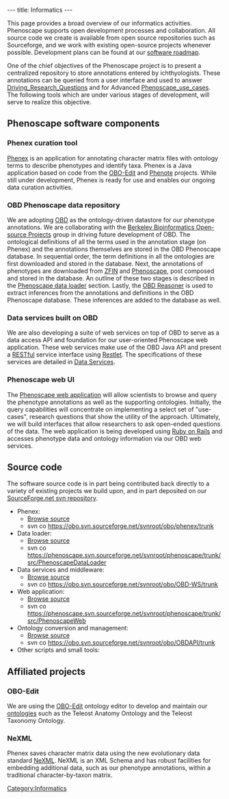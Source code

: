 ---
title: Informatics
---

This page provides a broad overview of our informatics activities.  Phenoscape supports open development processes and collaboration.  All source code we create is available from open source repositories such as Sourceforge, and we work with existing open-source projects whenever possible.  Development plans can be found at our [[software roadmap]]. 

One of the chief objectives of the Phenoscape project is to present a centralized repository to store annotations entered by ichthyologists. These annotations can be queried from a user interface and used to answer [[Driving_Research_Questions]] and for Advanced [[Phenoscape_use_cases]]. The following tools which are under various stages of development, will serve to realize this objective.

==Phenoscape software components==

===Phenex curation tool===
[[Phenex]] is an application for annotating character matrix files with ontology terms to describe phenotypes and identify taxa.  Phenex is a Java application based on code from the [http://oboedit.org/ OBO-Edit] and [http://www.phenote.org/ Phenote] projects.  While still under development, Phenex is ready for use and enables our ongoing data curation activities.

===OBD Phenoscape data repository===
We are adopting [http://www.bioontology.org/wiki/index.php/OBD:Main_Page OBD] as the ontology-driven datastore for our phenotype annotations.  We are collaborating with the [http://www.berkeleybop.org/ Berkeley Bioinformatics Open-source Projects] group in driving future development of OBD. The ontological definitions of all the terms used in the annotation stage (on Phenex) and the annotations themselves are stored in the OBD Phenoscape database. In sequential order, the term definitions in all the ontologies are first downloaded and stored in the database. Next, the annotations of phenotypes are downloaded from [http://zfin.org ZFIN] and [http://phenoscape.svn.sourceforge.net Phenoscape], post composed and stored in the database. An outline of these two stages is described in the [[Phenoscape data loader]] section. Lastly, the [[OBD Reasoner]] is used to extract inferences from the annotations and definitions in the OBD Phenoscape database. These inferences are added to the database as well.

===Data services built on OBD===
We are also developing a suite of web services on top of OBD to serve as a data access API and foundation for our user-oriented Phenoscape web application.  These web services make use of the OBD Java API and present a [http://en.wikipedia.org/wiki/Representational_State_Transfer RESTful] service interface using [http://www.restlet.org/ Restlet]. The specifications of these services are detailed in [[Data Services]].

===Phenoscape web UI===
The [[Phenoscape web UI|Phenoscape web application]] will allow scientists to browse and query the phenotype annotations as well as the supporting ontologies.  Initially, the query capabilities will concentrate on implementing a select set of "use-cases", research questions that show the utility of the approach. Ultimately, we will build interfaces that allow researchers to ask open-ended questions of the data.  The web application is being developed using [http://www.rubyonrails.org/ Ruby on Rails] and accesses phenotype data and ontology information via our OBD web services.

== Source code ==

The software source code is in part being contributed back directly to a variety of existing projects we build upon, and in part deposited on our [http://phenoscape.svn.sourceforge.net/viewvc/phenoscape/trunk/ SourceForge.net svn repository].
* Phenex:
** [http://obo.svn.sourceforge.net/viewvc/obo/phenex/trunk/ Browse source]
** svn co https://obo.svn.sourceforge.net/svnroot/obo/phenex/trunk
* Data loader:
** [http://phenoscape.svn.sourceforge.net/viewvc/phenoscape/trunk/src/PhenoscapeDataLoader/ Browse source]
** svn co https://phenoscape.svn.sourceforge.net/svnroot/phenoscape/trunk/src/PhenoscapeDataLoader
* Data services and middleware:
** [http://obo.svn.sourceforge.net/viewvc/obo/OBD-WS/trunk/ Browse source]
** svn co https://obo.svn.sourceforge.net/svnroot/obo/OBD-WS/trunk
* Web application:
** [http://phenoscape.svn.sourceforge.net/viewvc/phenoscape/trunk/src/PhenoscapeWeb/  Browse source]
** svn co https://phenoscape.svn.sourceforge.net/svnroot/phenoscape/trunk/src/PhenoscapeWeb
* Ontology conversion and management:
** [http://obo.svn.sourceforge.net/viewvc/obo/OBDAPI/trunk/ Browse source]
** svn co https://obo.svn.sourceforge.net/svnroot/obo/OBDAPI/trunk
* Other scripts and small tools:

==Affiliated projects==

===OBO-Edit===
We are using the [http://oboedit.org/ OBO-Edit] ontology editor to develop and maintain our [[ontologies]] such as the Teleost Anatomy Ontology and the Teleost Taxonomy Ontology.

===NeXML===
Phenex saves character matrix data using the new evolutionary data standard [http://www.nexml.org/ NeXML].  NeXML is an XML Schema and has robust facilities for embedding additional data, such as our phenotype annotations, within a traditional character-by-taxon matrix.

[[Category:Informatics]]